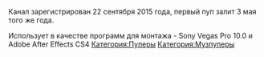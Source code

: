 {{Инфобокс_для_пуперов|title2 = Lolita (Lolita RYTP)|image3 = Lolgo.png|сферы_творчества = RYTP, Рисование|год_начала = 2015|место_проживания = Санкт-Петербург|ссылки = *[https://www.youtube.com/channel/UCrcko9V0kRjUxU_rBeDRQxw YouTube]
*[https://twitter.com/Lolita_RYTP Twitter]
*[https://www.instagram.com/lolitarytp/ Instagram]}}Канал зарегистрирован 22 сентября 2015 года, первый пуп залит 3 мая того же года.

Использует в качестве программ для монтажа - Sony Vegas Pro 10.0 и Adobe After Effects CS4
[[Категория:Пуперы]]
[[Категория:Музпуперы]]